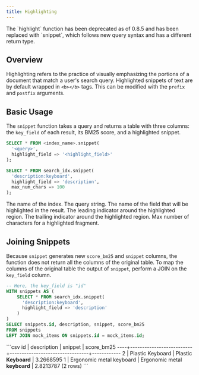 ```yaml
---
title: Highlighting
---
```


<Note>
  The `highlight` function has been deprecated as of 0.8.5 and has been replaced
  with `snippet`, which follows new query syntax and has a different return
  type.
</Note>

## Overview

Highlighting refers to the practice of visually emphasizing the portions of a document that match a user's
search query. Highlighted snippets of text are by default wrapped in `<b></b>` tags. This can
be modified with the `prefix` and `postfix` arguments.

## Basic Usage

The `snippet` function takes a query and returns a table with three columns: the `key_field` of each result, its BM25 score,
and a highlighted snippet.

```sql
SELECT * FROM <index_name>.snippet(
  '<query>',
  highlight_field => '<highlight_field>'
);
```

<Accordion title="Example Usage">

```sql
SELECT * FROM search_idx.snippet(
  'description:keyboard',
  highlight_field => 'description',
  max_num_chars => 100
);
```

</Accordion>

<ParamField body="index_name" required>
  The name of the index.
</ParamField>
<ParamField body="query" required>
  The query string.
</ParamField>
<ParamField body="highlight_field" required>
  The name of the field that will be highlighted in the result.
</ParamField>
<ParamField body="prefix" default="<b>">
  The leading indicator around the highlighted region.
</ParamField>
<ParamField body="postfix" default="</b>">
  The trailing indicator around the highlighted region.
</ParamField>
<ParamField body="max_num_chars" default={150}>
  Max number of characters for a highlighted fragment.
</ParamField>

## Joining Snippets

Because `snippet` generates new `score_bm25` and `snippet` columns, the function does not return all the columns of the original table.
To map the columns of the original table the output of `snippet`, perform a JOIN on the `key_field` column.

```sql
-- Here, the key_field is "id"
WITH snippets AS (
    SELECT * FROM search_idx.snippet(
      'description:keyboard',
      highlight_field => 'description'
    )
)
SELECT snippets.id, description, snippet, score_bm25
FROM snippets
LEFT JOIN mock_items ON snippets.id = mock_items.id;
```

<Accordion title="Expected Output">
```csv
 id |       description        |             snippet             | score_bm25
----+--------------------------+---------------------------------+------------
  2 | Plastic Keyboard         | Plastic <b>Keyboard</b>         |  3.2668595
  1 | Ergonomic metal keyboard | Ergonomic metal <b>keyboard</b> |  2.8213787
(2 rows)
```
</Accordion>
